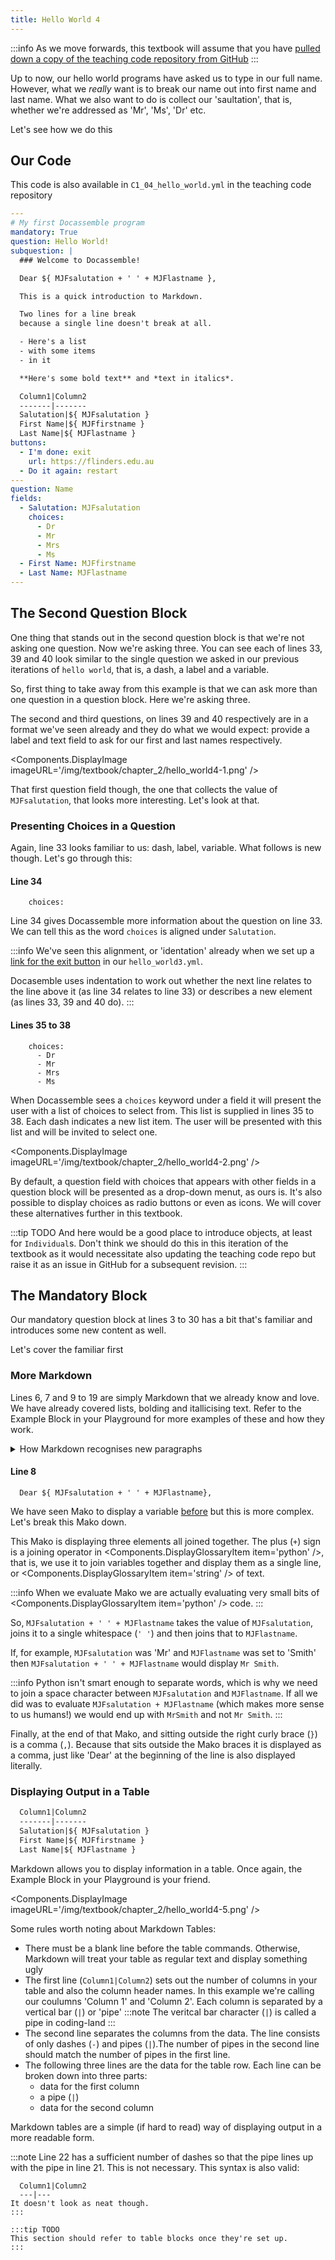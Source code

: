 ```yaml
---
title: Hello World 4
---
```


:::info
As we move forwards, this textbook will assume that you have
[pulled down a copy of the teaching code repository from GitHub](./00-40)
:::

Up to now, our hello world programs have asked us to type in our full name.
However, what we *really* want is to break our name out into 
first name and last name.  What we also want to do is collect
our 'saultation', that is, whether we're addressed as 'Mr', 'Ms', 'Dr' etc.

Let's see how we do this

## Our Code
This code is also available in `C1_04_hello_world.yml` in the teaching code
repository

```yaml showLineNumbers
---
# My first Docassemble program
mandatory: True
question: Hello World!
subquestion: |
  ### Welcome to Docassemble!

  Dear ${ MJFsalutation + ' ' + MJFlastname },

  This is a quick introduction to Markdown.

  Two lines for a line break
  because a single line doesn't break at all.

  - Here's a list
  - with some items
  - in it

  **Here's some bold text** and *text in italics*.

  Column1|Column2
  -------|-------
  Salutation|${ MJFsalutation }
  First Name|${ MJFfirstname }
  Last Name|${ MJFlastname }
buttons:
  - I'm done: exit
    url: https://flinders.edu.au
  - Do it again: restart
---
question: Name
fields:
  - Salutation: MJFsalutation
    choices:
      - Dr
      - Mr
      - Mrs
      - Ms
  - First Name: MJFfirstname
  - Last Name: MJFlastname
---
```

## The Second Question Block
One thing that stands out in the second question block is that we're not asking
one question.  Now we're asking three.  You can see each of lines 33, 39 and 40
look similar to the single question we asked in our previous iterations of
`hello world`, that is, a dash, a label and a variable.

So, first thing to take away from this example is that we can ask more than
one question in a question block.  Here we're asking three.

The second and third questions, on lines 39 and 40 respectively are in a
format we've seen already and they do what we would expect: provide a label
and text field to ask for our first and last names respectively.

<Components.DisplayImage imageURL='/img/textbook/chapter_2/hello_world4-1.png' />

That first question field though, the one that collects the value of
`MJFsalutation`, that looks more interesting.  Let's look at that.

### Presenting Choices in a Question
Again, line 33 looks familiar to us: dash, label, variable.  What follows is 
new though.  Let's go through this:

#### Line 34
```
    choices:
```
Line 34 gives Docassemble more information about the question on line 33.
We can tell this as the word `choices` is aligned under `Salutation`.

:::info
We've seen this alignment, or 'identation' already when we set up
a [link for the exit button](./00-30#line-18) in our `hello_world3.yml`.

Docasemble uses indentation to work out whether the next line relates to 
the line above it (as line 34 relates to line 33) or describes a new element
(as lines 33, 39 and 40 do).
:::

#### Lines 35 to 38
```
    choices:
      - Dr
      - Mr
      - Mrs
      - Ms
```
When Docassemble sees a `choices` keyword under a field it will present the
user with a list of choices to select from.  This list is supplied in lines
35 to 38.  Each dash indicates a new list item.   The user will be presented
with this list and will be invited to select one.

<Components.DisplayImage imageURL='/img/textbook/chapter_2/hello_world4-2.png' />

By default, a question field with choices that appears with other fields in 
a question block will be presented as a drop-down menut, as ours is.  It's also
possible to display choices as radio buttons or even as icons.  We will
cover these alternatives further in this textbook.

:::tip TODO
And here would be a good place to introduce objects, at least for 
`Individual`s.  Don't think we should do this in this iteration of the 
textbook as it would necessitate also updating the teaching code repo but
raise it as an issue in GitHub for a subsequent revision.
:::

## The Mandatory Block
Our mandatory question block at lines 3 to 30 has a bit that's familiar
and introduces some new content as well.

Let's cover the familiar first

### More Markdown
Lines 6, 7 and 9 to 19 are simply Markdown that we  already know and love.
We have already covered lists, bolding and itallicising text.  Refer to the
Example Block in your Playground for more examples of these and how they work.

<details>
<summary>How Markdown recognises new paragraphs</summary>
Note that lines 12 and 13 contain two lines of text.  However, when the 
program runs, these two lines will be displayed as a single line of text.  

<Components.DisplayImage imageURL='/img/textbook/chapter_2/hello_world4-3.png' />

In order to create a new paragraph in Markdown you must have a blank line
between text.
</details>

#### Line 8
```
  Dear ${ MJFsalutation + ' ' + MJFlastname},
```
We  have seen Mako to display a variable [before](./00-20) but this is more
complex.  Let's break this Mako down.

This Mako is displaying three elements all joined together.  The plus (`+`) 
sign is a joining operator in <Components.DisplayGlossaryItem item='python' />,
that is, we use it to join variables together and display them as a single
line, or <Components.DisplayGlossaryItem item='string' /> of text. 

:::info
When we evaluate Mako we are actually evaluating very
small bits of <Components.DisplayGlossaryItem item='python' /> code.
:::

So, `MJFsalutation + ' ' + MJFlastname` takes the value of `MJFsalutation`,
joins it to a single whitespace (`' '`) and then joins that to `MJFlastname`.

If, for example, `MJFsalutation` was 'Mr' and `MJFlastname` was set to 'Smith'
then `MJFsalutation + ' ' + MJFlastname` would display `Mr Smith`.

:::info
Python isn't smart enough to separate words, which is why we need to join
a space character between `MJFsalutation` and `MJFlastname`.  If all we did
was to evaluate `MJFsalutation + MJFlastname` (which makes more sense to 
us humans!) we would end up with `MrSmith` and not `Mr Smith`.
:::

Finally, at the end of that Mako, and sitting outside the right curly brace
(`}`) is a comma (`,`).  Because that sits outside the Mako braces it is
displayed as a comma, just like 'Dear' at the beginning of the line is also
displayed literally.

### Displaying Output in a Table
```markdown 
  Column1|Column2
  -------|-------
  Salutation|${ MJFsalutation }
  First Name|${ MJFfirstname }
  Last Name|${ MJFlastname }
```
Markdown allows you to display information in a table.  Once again, the 
Example Block in your Playground is your friend.

<Components.DisplayImage imageURL='/img/textbook/chapter_2/hello_world4-5.png' />

Some rules worth noting about Markdown Tables:
* There must be a blank line before the table commands.  Otherwise, Markdown
will treat your table as regular text and display something ugly
* The first line (`Column1|Column2`) sets out the number of columns in 
your table and also the column header names.  In this example we're calling
our coulumns 'Column 1' and 'Column 2'. Each column is separated by a vertical
bar (`|`) or 'pipe'
:::note
The veritcal bar character (`|`) is called a pipe in coding-land
:::
* The second line separates the columns from the data.  The line consists of
only dashes (`-`) and pipes (`|`).The number of
pipes in the second line should match the number of pipes in the first line.
* The following three lines are the data for the table row.  Each line can be
broken down into three parts:
  * data for the first column
  * a pipe (`|`)
  * data for the second column

Markdown tables are a simple (if hard to read) way of displaying output in
a more readable form.

:::note
Line 22 has a sufficient number of dashes so that the pipe lines up with
the pipe in line 21.  This is not necessary.  This syntax is also valid:
```
  Column1|Column2
  ---|---
It doesn't look as neat though.
:::

:::tip TODO
This section should refer to table blocks once they're set up.
:::